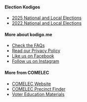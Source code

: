 <div>

#### Election Kodigos

- [2025 National and Local Elections](/2025)
- [2022 National and Local Elections](/2022)

</div>

<div>

#### More about kodigo.me

- [Check the FAQs](/faq)
- [Read our Privacy Policy](/privacy)
- [Like us on Facebook](https://www.facebook.com/kodigomeph)
- [Follow us on Instagram](https://www.instagram.com/kodigo.me/)

</div>

<div>

#### More from COMELEC

- [COMELEC Website](https://comelec.gov.ph/)
- [COMELEC Precinct Finder](https://precinctfinder.comelec.gov.ph/voter_precinct)
- [Voter Education Materials](https://comelec.gov.ph/?r=VoterEd/2025NLEInfoMat)

</div>
